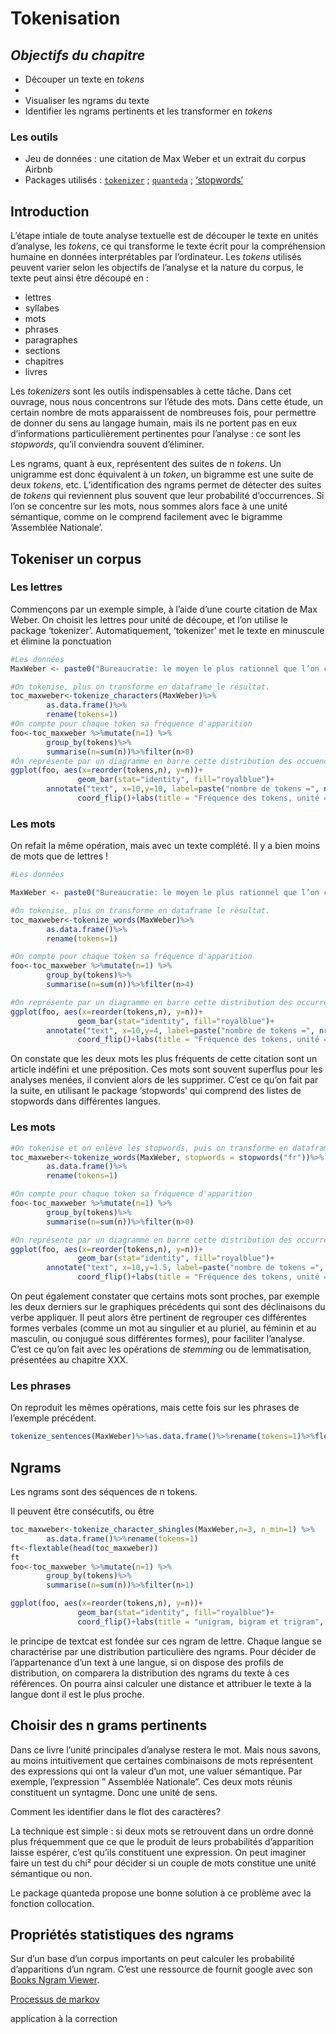 # Tokenisation

## _Objectifs du chapitre_

* Découper un texte en _tokens_
* 
* Visualiser les ngrams du texte
* Identifier les ngrams pertinents et les transformer en _tokens_

### Les outils

* Jeu de données : une citation de Max Weber et un extrait du corpus Airbnb
* Packages utilisés : [`tokenizer`](https://cran.r-project.org/web/packages/tokenizers/vignettes/introduction-to-tokenizers.html) ; [`quanteda`](https://quanteda.io) ; ['stopwords'](https://github.com/quanteda/stopwords)

## Introduction

L'étape intiale de toute analyse textuelle est de découper le texte en unités d'analyse, les _tokens_, ce qui transforme le texte écrit pour la compréhension humaine en données interprétables par l'ordinateur. Les _tokens_ utilisés peuvent varier selon les objectifs de l'analyse et la nature du corpus, le texte peut ainsi être découpé en :

 * lettres
 * syllabes
 * mots
 * phrases
 * paragraphes
 * sections
 * chapitres
 * livres

Les _tokenizers_ sont les outils indispensables à cette tâche. Dans cet ouvrage, nous nous concentrons sur l'étude des mots. Dans cette étude, un certain nombre de mots apparaissent de nombreuses fois, pour permettre de donner du sens au langage humain, mais ils ne portent pas en eux d'informations particulièrement pertinentes pour l'analyse : ce sont les _stopwords_, qu'il conviendra souvent d'éliminer.

Les ngrams, quant à eux, représentent des suites de n _tokens_. Un unigramme est donc équivalent à un _token_, un bigramme est une suite de deux _tokens_, etc. L'identification des ngrams permet de détecter des suites de _tokens_ qui reviennent plus souvent que leur probabilité d'occurrences. Si l'on se concentre sur les mots, nous sommes alors face à une unité sémantique, comme on le comprend facilement avec le bigramme 'Assemblée Nationale'.

## Tokeniser un corpus

### Les lettres

Commençons par un exemple simple, à l'aide d'une courte citation de Max Weber. On choisit les lettres pour unité de découpe, et l'on utilise le package 'tokenizer'. Automatiquement, 'tokenizer' met le texte en minuscule et élimine la ponctuation

```r
#Les données
MaxWeber <- paste0("Bureaucratie: le moyen le plus rationnel que l’on connaisse pour exercer un contrôle impératif sur des êtres humains. la bureaucratie est une forme d'organisation générale caractérisée par la prépondérance des règles et de procédures qui sont appliquées de façon impersonnelle par des agents spécialisés. Ces agents appliquent les règles sans discuter des objectifs ou des raisons qui les fondent. Ils doivent faire preuve de neutralité et oublier leurs propres intérêts personnels au profit de l’intérêt général")

#On tokenise, plus on transforme en dataframe le résultat.
toc_maxweber<-tokenize_characters(MaxWeber)%>%
        as.data.frame()%>%
        rename(tokens=1)
#On compte pour chaque token sa fréquence d'apparition
foo<-toc_maxweber %>%mutate(n=1) %>% 
        group_by(tokens)%>% 
        summarise(n=sum(n))%>%filter(n>0)
#On représente par un diagramme en barre cette distribution des occuences d'apparition, en classant les tokens par fréquence
ggplot(foo, aes(x=reorder(tokens,n), y=n))+
               geom_bar(stat="identity", fill="royalblue")+
        annotate("text", x=10,y=10, label=paste("nombre de tokens =", nrow(toc_maxweber)))+
               coord_flip()+labs(title = "Fréquence des tokens, unité = lettres", x="tokens", y="nombre d'occurences", caption =" 'Bureaucratie: le moyen le plus rationnel que l’on connaisse pour exercer un contrôle impératif sur des êtres humains.' ")
```

### Les mots


On refait la même opération, mais avec un texte complété. Il y a bien moins de mots que de lettres !

```r
#Les données

MaxWeber <- paste0("Bureaucratie: le moyen le plus rationnel que l’on connaisse pour exercer un contrôle impératif sur des êtres humains. La bureaucratie est une forme d'organisation générale caractérisée par la prépondérance des règles et de procédures qui sont appliquées de façon impersonnelle par des agents spécialisés. Ces agents appliquent les règles sans discuter des objectifs ou des raisons qui les fondent. Ils doivent faire preuve de neutralité et oublier leurs propres intérêts personnels au profit de l’intérêt général.")

#On tokenise, plus on transforme en dataframe le résultat.
toc_maxweber<-tokenize_words(MaxWeber)%>%
        as.data.frame()%>%
        rename(tokens=1)

#On compte pour chaque token sa fréquence d'apparition
foo<-toc_maxweber %>%mutate(n=1) %>% 
        group_by(tokens)%>% 
        summarise(n=sum(n))%>%filter(n>4)

#On représente par un diagramme en barre cette distribution des occurrences, en classant les tokens par fréquence
ggplot(foo, aes(x=reorder(tokens,n), y=n))+
               geom_bar(stat="identity", fill="royalblue")+
        annotate("text", x=10,y=4, label=paste("nombre de tokens =", nrow(toc_maxweber)))+
               coord_flip()+labs(title = "Fréquence des tokens, unité = mots", x="tokens", y="nombre d'occurences", caption =" 'Bureaucratie: le moyen le plus rationnel que l’on connaisse pour exercer un contrôle impératif sur des êtres humains.' ")
```

On constate que les deux mots les plus fréquents de cette citation sont un article indéfini et une préposition. Ces mots sont souvent superflus pour les analyses menées, il convient alors de les supprimer. C'est ce qu'on fait par la suite, en utilisant le package 'stopwords' qui comprend des listes de stopwords dans différentes langues.

### Les mots


```r

#On tokenise et on enlève les stopwords, puis on transforme en dataframe le résultat.
toc_maxweber<-tokenize_words(MaxWeber, stopwords = stopwords("fr"))%>%
        as.data.frame()%>%
        rename(tokens=1)

#On compte pour chaque token sa fréquence d'apparition
foo<-toc_maxweber %>%mutate(n=1) %>% 
        group_by(tokens)%>% 
        summarise(n=sum(n))%>%filter(n>0)

#On représente par un diagramme en barre cette distribution des occurrences, en classant les tokens par fréquence
ggplot(foo, aes(x=reorder(tokens,n), y=n))+
               geom_bar(stat="identity", fill="royalblue")+
        annotate("text", x=10,y=1.5, label=paste("nombre de tokens =", nrow(toc_maxweber)))+
               coord_flip()+labs(title = "Fréquence des tokens, unité = mots, stopwords éliminés", x="tokens", y="nombre d'occurences", caption =" 'Bureaucratie: le moyen le plus rationnel que l’on connaisse pour exercer un contrôle impératif sur des êtres humains.' ")
```

On peut également constater que certains mots sont proches, par exemple les deux derniers sur le graphiques précédents qui sont des déclinaisons du verbe appliquer. Il peut alors être pertinent de regrouper ces différentes formes verbales (comme un mot au singulier et au pluriel, au féminin et au masculin, ou conjugué sous différentes formes), pour faciliter l'analyse. C'est ce qu'on fait avec les opérations de _stemming_ ou de lemmatisation, présentées au chapitre XXX.

### Les phrases

On reproduit les mêmes opérations, mais cette fois sur les phrases de l'exemple précédent.

```r
tokenize_sentences(MaxWeber)%>%as.data.frame()%>%rename(tokens=1)%>%flextable(cwidth = 5)

```

## Ngrams

Les ngrams sont des séquences de n tokens.

Il peuvent être consécutifs, ou être 



```r
toc_maxweber<-tokenize_character_shingles(MaxWeber,n=3, n_min=1) %>%
        as.data.frame()%>%rename(tokens=1)
ft<-flextable(head(toc_maxweber))
ft
foo<-toc_maxweber %>%mutate(n=1) %>% 
        group_by(tokens)%>% 
        summarise(n=sum(n))%>%filter(n>1)

ggplot(foo, aes(x=reorder(tokens,n), y=n))+
               geom_bar(stat="identity", fill="royalblue")+
               coord_flip()+labs(title = "unigram, bigram et trigram", x="ngram", y="nombre d'occurences")

```

le principe de textcat est fondée sur ces ngram de lettre. Chaque langue se charactérise par une distribution particulière des ngrams. Pour décider de l'appartenance d'un text à une langue, si on dispose des profils de distribution, on comparera la distribution des ngrams du texte à ces références. On pourra ainsi calculer une distance et attribuer le texte à la langue dont il est le plus proche.



## Choisir des n grams pertinents

Dans ce livre l'unité principales d'analyse restera le mot. Mais nous savons, au moins intuitivement que certaines combinaisons de mots représentent des expressions qui ont la valeur d'un mot, une valuer sémantique. Par exemple, l'expression " Assemblée Nationale". Ces deux mots réunis constituent un syntagme. Donc une unité de sens.

Comment les identifier dans le flot des caractères? 

La technique est simple : si deux mots se retrouvent dans un ordre donné plus fréquemment que ce que le produit de leurs probabilités d'apparition laisse espérer, c'est qu'ils constituent une expression. On peut imaginer faire un test du chi² pour décider si un couple de mots constitue une unité sémantique ou non. 

Le package quanteda propose une bonne solution à ce problème avec la fonction collocation.

## Propriétés statistiques des ngrams

Sur d'un base d'un corpus importants on peut calculer les probabilité d'apparitions d'un ngram. C'est une ressource de fournit google
 avec son [Books Ngram Viewer](https://books.google.com/ngrams/).
 
 
[Processus de markov](https://fr.wikipedia.org/wiki/N-gramme)

application à la correction

